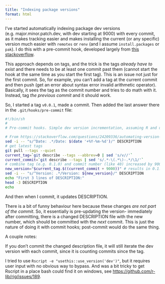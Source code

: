 ```yaml
---
title: "Indexing package versions"
format: html
---
```


I've started automatically indexing package dev versions (e.g. major.minor.patch.dev, with dev starting at 9000) with every commit, as it makes tracking easier and makes installing the current (or any specific) version much easier with `remotes` or `renv` (and I assume `install.packages` or `pak`). I do this with a pre-commit hook, developed largely from [this stackoverflow](https://stackoverflow.com/questions/24209336/automating-version-increase-of-r-packages).

This approach depends on tags, and the trick is the tags *already have to exist* and there needs to be at least one commit past them (cannot start the hook at the same time as you start the first tag). This is an issue not just for the first commit. So, for example, you can't add a tag at the current commit and then push (get an error about syntax error invalid arithmetic operator). Basically, it sees the tag as the commit number and tries to do math with it. Instead, tag *the previous commit* and it should work.

So, I started a tag `v0.0.1`, made a commit. Then added the last answer there in the `.git/hooks/pre-commit` file:

``` bash
#!/bin/sh
#
# Pre-commit hooks. Simple dev version incrementation, assuming R and usethis are installed

# From https://stackoverflow.com/questions/24209336/automating-version-increase-of-r-packages
sed -i -- "s/^Date: .*/Date: $(date '+%Y-%m-%d')/" DESCRIPTION
# get latest tags
git pull --tags --quiet
current_tag=`git describe --tags --abbrev=0 | sed 's/v//'`
current_commit=`git describe --tags | sed 's/.*-\(.*\)-.*/\1/'`
# combine tag (e.g. 0.1.0) and commit number (like 40) increased by 9000 to indicate beta version
new_version="$current_tag.$((current_commit + 9000))" # results in 0.1.0.9040
sed -i -- "s/^Version: .*/Version: ${new_version}/" DESCRIPTION
echo "First 3 lines of DESCRIPTION:"
head -3 DESCRIPTION
echo
```

And then when I commit, it updates DESCRIPTION.

There is a bit of funny behaviour here because these changes *are not part of the commit*. So, it essentially is pre-updating the version- immediately after committing, there is a changed DESCRIPTION file with the new number, which should be committed with the *next* commit. This is just the nature of doing it with commit hooks; post-commit would do the same thing.

A couple notes:

If you don't commit the changed description file, it will still iterate the dev version with each commit, since it is counting commits since the tag.

I tried to use `Rscript -e "usethis::use_version('dev')"`, but it requires user input with no obvious way to bypass. And was a bit tricky to get Rscript in a place bash could find it on windows, see <https://github.com/r-lib/rig/issues/189>.
